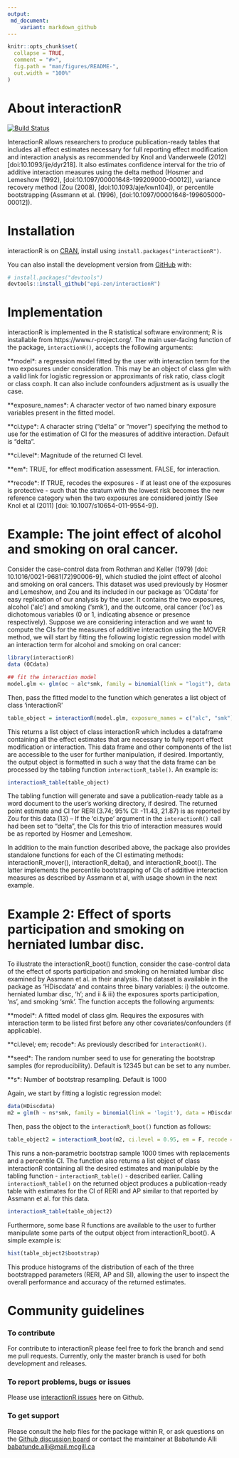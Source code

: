 ```yaml
---
output: 
 md_document:
    variant: markdown_github
---
```


```r
knitr::opts_chunk$set(
  collapse = TRUE,
  comment = "#>",
  fig.path = "man/figures/README-",
  out.width = "100%"
)
```

# About interactionR

[![Build Status](https://travis-ci.com/epi-zen/interactionR.svg?branch=master)](https://travis-ci.com/epi-zen/interactionR)

InteractionR allows researchers to produce publication-ready tables that includes all effect estimates necessary for full reporting effect modification and interaction analysis as recommended by Knol and Vanderweele (2012) [doi:10.1093/ije/dyr218]. It also estimates confidence interval for the trio of additive interaction measures using the delta method (Hosmer and Lemeshow (1992), [doi:10.1097/00001648-199209000-00012]), variance recovery method (Zou (2008), [doi:10.1093/aje/kwn104]), or percentile bootstrapping (Assmann et al. (1996), [doi:10.1097/00001648-199605000-00012]). 

# Installation
interactionR is on [CRAN](https://cran.r-project.org/package=interactionR), install using `install.packages("interactionR")`.

You can also install the development version from [GitHub](https://github.com/epi-zen/interactionR) with:

``` r
# install.packages("devtools")
devtools::install_github("epi-zen/interactionR")
```
# Implementation

interactionR is implemented in the R statistical software environment; R is installable from https://www.r-project.org/. The main user-facing function of the package, `interactionR()`, accepts the following arguments: 

**model*: a regression model fitted by the user with interaction term for the two exposures under consideration. This may be an object of class glm with a valid link for logistic regression or approximants of risk ratio, class clogit or class coxph. It can also include confounders adjustment as is usually the case.

**exposure_names*: A character vector of two named binary exposure variables present in the fitted model. 

**ci.type*: A character string ("delta" or "mover") specifying the method to use for the estimation of CI for the measures of additive interaction. Default is "delta".

**ci.level*: Magnitude of the returned CI level.

**em*: TRUE, for effect modification assessment. FALSE, for interaction.

**recode*: If TRUE, recodes the exposures - if at least one of the exposures is protective - such that the stratum with the lowest risk becomes the new reference category when the two exposures are considered jointly (See Knol et al (2011) [doi: 10.1007/s10654-011-9554-9]).


# Example: The joint effect of alcohol and smoking on oral cancer. 

Consider the case-control data from Rothman and Keller (1979) [doi: 10.1016/0021-9681(72)90006-9], which studied the joint effect of alcohol and smoking on oral cancers. This dataset was used previously by Hosmer and Lemeshow, and Zou and its included in our package as ‘OCdata’ for easy replication of our analysis by the user. It contains the two exposures, alcohol (‘alc’) and smoking (‘smk’), and the outcome, oral cancer (‘oc’) as dichotomous variables (0 or 1, indicating absence or presence respectively). Suppose we are considering interaction and we want to compute the CIs for the measures of additive interaction using the MOVER method, we will start by fitting the following logistic regression model with an interaction term for alcohol and smoking on oral cancer:

```r
library(interactionR)
data (OCdata)

## fit the interaction model
model.glm <- glm(oc ~ alc*smk, family = binomial(link = "logit"), data = OCdata)
```

Then, pass the fitted model to the function which generates a list object of class 'interactionR'

```r
table_object = interactionR(model.glm, exposure_names = c("alc", "smk"), ci.type = "mover", ci.level = 0.95, em = F, recode = F)
```

This returns a list object of class interactionR which includes a dataframe containing all the effect estimates that are necessary to fully report effect modification or interaction. This data frame and other components of the list are accessible to the user for further manipulation, if desired. Importantly, the output object is formatted in such a way that the data frame can be processed by the tabling function `interactionR_table()`. An example is:

```r
interactionR_table(table_object)
```

The tabling function will generate and save a publication-ready table as a word document to the user’s working directory, if desired. The returned point estimate and CI for RERI (3.74; 95% CI: -11.43, 21.87) is as reported by Zou for this data (13) – If  the ‘ci.type’ argument in the `interactionR()` call had been set to “delta”, the CIs for this trio of interaction measures would be as reported by Hosmer and Lemeshow. 

In addition to the main function described above, the package also provides standalone functions for each of the CI estimating methods: interactionR_mover(), interactionR_delta(), and interactionR_boot(). The latter implements the percentile bootstrapping of CIs of additive interaction measures as described by Assmann et al, with usage shown in the next example.

# Example 2: Effect of sports participation and smoking on herniated lumbar disc.

To illustrate the interactionR_boot() function, consider the case-control data of the effect of sports participation and smoking on herniated lumbar disc examined by Assmann et al. in their analysis. The dataset is available in the package as ‘HDiscdata’ and contains three binary variables: i) the outcome. herniated lumbar disc, ‘h’; and ii & iii) the exposures sports participation, ‘ns’, and smoking ‘smk’. The function accepts the following arguments:

**model*: A fitted model of class glm. Requires the exposures with interaction term to be listed first before any other covariates/confounders (if applicable).

**ci.level*; *em*; *recode*: As previously described for `interactionR()`.

**seed*: The random number seed to use for generating the bootstrap samples (for reproducibility). Default is 12345 but can be set to any number.

**s*: Number of bootstrap resampling. Default is 1000 

Again, we start by fitting a logistic regression model:

```r
data(HDiscdata)
m2 = glm(h ~ ns*smk, family = binomial(link = 'logit'), data = HDiscdata)
```

Then, pass the object to the `interactionR_boot()` function as follows:

```r

table_object2 = interactionR_boot(m2, ci.level = 0.95, em = F, recode = F, seed = 12345, s = 1000)

```

This runs a non-parametric bootstrap sample 1000 times with replacements and a percentile CI. The function also returns a list object of class interactionR containing all the desired estimates and manipulable by the tabling function - `interactionR_table()` - described earlier. Calling `interactionR_table()` on the returned object produces a publication-ready table with estimates for the CI of RERI and AP similar to that reported by Assmann et al. for this data. 


```r

interactionR_table(table_object2)

```

Furthermore, some base R functions are available to the user to further manipulate some parts of the output object from interactionR_boot(). A simple example is:

```r

hist(table_object2$bootstrap)

```

This produce histograms of the distribution of each of the three bootstrapped parameters (RERI, AP and SI), allowing the user to inspect the overall performance and accuracy of the returned estimates.


# Community guidelines

### To contribute
For contribute to interactionR please feel free to fork the branch and send me pull requests. Currently, only the master branch is used for both development and releases.

### To report problems, bugs or issues

Please use [interactionR issues](https://github.com/epi-zen/interactionR/issues) here on Github.

### To get support
Please consult the help files for the package within R, or ask questions on the [Github discussion board](https://github.com/epi-zen/interactionR/discussions) or contact the maintainer at Babatunde Alli [babatunde.alli@mail.mcgill.ca](babatunde.alli@mail.mcgill.ca) 
